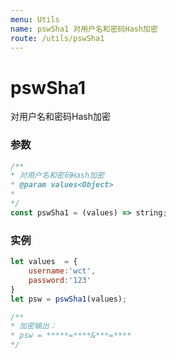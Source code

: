 ```yaml
---
menu: Utils
name: pswSha1 对用户名和密码Hash加密
route: /utils/pswSha1
---
```


# pswSha1
对用户名和密码Hash加密

### 参数

```typescript
/**
* 对用户名和密码Hash加密
* @param values<Object>
*
*/
const pswSha1 = (values) => string;
```

### 实例

```javascript
let values  = {
    username:'wct',
    password:'123'
}
let psw = pswSha1(values);

/**
* 加密输出：
* psw = *****=****&***=****
*/

```